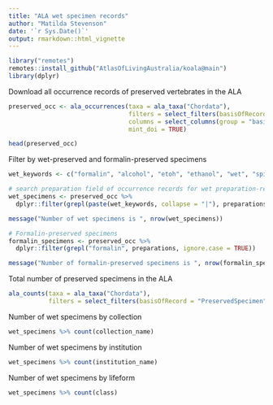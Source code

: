 ```yaml
---
title: "ALA wet specimen records"
author: "Matilda Stevenson"
date: '`r Sys.Date()`'
output: rmarkdown::html_vignette
---
```



```r
library("remotes")
remotes::install_github("AtlasOfLivingAustralia/koala@main")
library(dplyr)
```

Download all occurrence records of preserved vertebrates in the ALA
```r
preserved_occ <- ala_occurrences(taxa = ala_taxa("Chordata"),
                                 filters = select_filters(basisOfRecord = "PreservedSpecimen"),
                                 columns = select_columns(group = "basic", "preparations", "species_group", "class", "data_provider", "collection_name", "institution_name"),
                                 mint_doi = TRUE)

head(preserved_occ)
```


Filter by wet-preserved and formalin-preserved specimens
```r
wet_keywords <- c("formalin", "alcohol", "etoh", "ethanol", "wet", "spirit", "blood")

# search preparation field of occurrence records for wet preparation-related words
wet_specimens <- preserved_occ %>%
  dplyr::filter(grepl(paste(wet_keywords, collapse = "|"), preparations, ignore.case = TRUE))

message("Number of wet specimens is ", nrow(wet_specimens))

# Formalin-preserved specimens
formalin_specimens <- preserved_occ %>%
  dplyr::filter(grepl("formalin", preparations, ignore.case = TRUE))

message("Number of formalin-preserved specimens is ", nrow(formalin_specimens))

```

Total number of preserved specimens in the ALA
```r
ala_counts(taxa = ala_taxa("Chordata"),
           filters = select_filters(basisOfRecord = "PreservedSpecimen"))

```

Number of wet specimens by collection
```r
wet_specimens %>% count(collection_name)
```

Number of wet specimens by institution
```r
wet_specimens %>% count(institution_name)
```

Number of wet specimens by lifeform
```r
wet_specimens %>% count(class)
```
